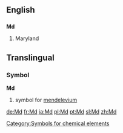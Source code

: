 ==English==
==={{abbreviation}}===
'''Md'''

#Maryland



==Translingual==
===Symbol===
'''Md'''
#{{chemistry}} symbol for [[mendelevium]]
[[Category:Symbols for chemical elements]]
[[de:Md]]
[[fr:Md]]
[[ja:Md]]
[[pl:Md]]
[[pt:Md]]
[[sl:Md]]
[[zh:Md]]